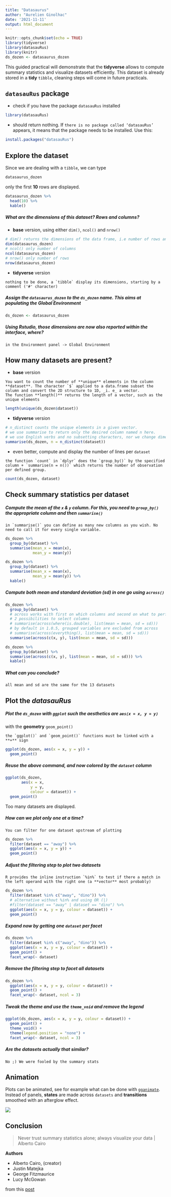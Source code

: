 ```yaml
---
title: "Datasaurus"
author: "Aurelien Ginolhac"
date: '2021-11-11'
output: html_document
---
```



```r
knitr::opts_chunk$set(echo = TRUE)
library(tidyverse)
library(datasauRus)
library(knitr)
ds_dozen <- datasaurus_dozen
```

This guided practical will demonstrate that the **tidyverse** allows to compute summary statistics and visualize datasets efficiently.
This dataset is already stored in a **tidy** `tibble`, cleaning steps will come in future practicals.

## `datasauRus` package

- check if you have the package `datasauRus` installed

```r
library(datasauRus)
```

- should return nothing. If `there is no package called ‘datasauRus’` appears, it means that the package needs 
to be installed. Use this:

```r
install.packages("datasauRus")
```

## Explore the dataset

Since we are dealing with a `tibble`, we can type

```r
datasaurus_dozen
```


only the first **10** rows are displayed.

```r
datasaurus_dozen %>%
  head(10) %>%
  kable()
```

##### What are the dimensions of this dataset? Rows and columns?

- **base** version, using either `dim()`, `ncol()` and `nrow()`

```r
# dim() returns the dimensions of the data frame, i.e number of rows and columns
dim(datasaurus_dozen)
# ncol() only number of columns
ncol(datasaurus_dozen)
# nrow() only number of rows
nrow(datasaurus_dozen)
```

- **tidyverse** version

```block
nothing to be done, a `tibble` display its dimensions, starting by a comment ('#' character)
```

##### Assign the `datasaurus_dozen` to the `ds_dozen` name. This aims at populating the **Global Environment**

```r
ds_dozen <- datasaurus_dozen
```

##### Using Rstudio, those dimensions are now also reported within the interface, where?

```block
in the Environment panel -> Global Environment
```

## How many datasets are present?

- **base** version

```block
You want to count the number of **unique** elements in the column **dataset**. The character `$` applied to a data.frame subset the column and convert the 2D structure to 1D, _i. e_ a vector.
The function **length()** returns the length of a vector, such as the unique elements
```

```r
length(unique(ds_dozen$dataset))
```

- **tidyverse** version

```r
# n_distinct counts the unique elements in a given vector.
# we use summarise to return only the desired column named n here.
# we use English verbs and no subsetting characters, nor we change dimensions (keep a tibble)
summarise(ds_dozen, n = n_distinct(dataset))
```

- even better, compute and display the number of lines per `dataset`

```block
the function `count` in `dplyr` does the `group_by()` by the specified column + `summarise(n = n())` which returns the number of observation per defined group.
```

```r
count(ds_dozen, dataset)
```


## Check summary statistics per dataset

##### Compute the mean of the `x` & `y` column. For this, you need to `group_by()` the appropriate column and then `summarise()`

```block
in `summarise()` you can define as many new columns as you wish. No need to call it for every single variable.
```

```r
ds_dozen %>%
  group_by(dataset) %>%
  summarise(mean_x = mean(x),
            mean_y = mean(y))
```

```r
ds_dozen %>%
  group_by(dataset) %>%
  summarise(mean_x = mean(x),
            mean_y = mean(y)) %>%
  kable()
```


##### Compute both mean and standard deviation (sd) in one go using `across()`


```r
ds_dozen %>%
  group_by(dataset) %>%
  # across works with first on which columns and second on what to perform on selection
  # 2 possibilities to select columns
  # summarise(across(where(is.double), list(mean = mean, sd = sd)))
  # by default in 1.0.5, grouped variables are excluded from across
  # summarise(across(everything(), list(mean = mean, sd = sd)))
  summarise(across(c(x, y), list(mean = mean, sd = sd)))
```

```r
ds_dozen %>%
  group_by(dataset) %>%
  summarise(across(c(x, y), list(mean = mean, sd = sd))) %>%
  kable()
```


##### What can you conclude?

```block
all mean and sd are the same for the 13 datasets
```

## Plot the _datasauRus_

##### Plot the `ds_dozen` with `ggplot` such the **aesthetics** are `aes(x = x, y = y)` 
with the **geometry** `geom_point()`

```block
the `ggplot()` and `geom_point()` functions must be linked with a **+** sign
```

```r
ggplot(ds_dozen, aes(x = x, y = y)) +
  geom_point()
```

##### Reuse the above command, and now colored by the `dataset` column

```r
ggplot(ds_dozen, 
       aes(x = x, 
           y = y, 
           colour = dataset)) +
  geom_point()
```

Too many datasets are displayed.

##### How can we plot only one at a time?

```block
You can filter for one dataset upstream of plotting
```

```r
ds_dozen %>%
  filter(dataset == "away") %>%
  ggplot(aes(x = x, y = y)) +
  geom_point()
```

##### Adjust the **filtering** step to plot two datasets

```block
R provides the inline instruction `%in%` to test if there a match in the left operand with the right one (a **vector** most probably)
```

```r
ds_dozen %>%
  filter(dataset %in% c("away", "dino")) %>%
  # alternative without %in% and using OR (|)
  #filter(dataset == "away" | dataset == "dino") %>%
  ggplot(aes(x = x, y = y, colour = dataset)) +
  geom_point()
```

##### Expand now by getting one `dataset` per **facet**

```r
ds_dozen %>%
  filter(dataset %in% c("away", "dino")) %>%
  ggplot(aes(x = x, y = y, colour = dataset)) +
  geom_point() +
  facet_wrap(~ dataset)
```

##### Remove the filtering step to facet all datasets

```r
ds_dozen %>%
  ggplot(aes(x = x, y = y, colour = dataset)) +
  geom_point() +
  facet_wrap(~ dataset, ncol = 3)
```


##### Tweak the theme and use the `theme_void` and remove the legend

```r
ggplot(ds_dozen, aes(x = x, y = y, colour = dataset)) +
  geom_point() +
  theme_void() +
  theme(legend.position = "none") +
  facet_wrap(~ dataset, ncol = 3)
```

##### Are the datasets actually that similar?

```block
No ;) We were fooled by the summary stats
```


## Animation

Plots can be animated, see for example what can be done with [`gganimate`](https://gganimate.com/).
Instead of panels, **states** are made across `datasets` and **transitions** smoothed with an afterglow effect.


![](https://i.imgur.com/51GcnEp.png)


## Conclusion

> Never trust summary statistics alone; always visualize your data | Alberto Cairo

**Authors**

- Alberto Cairo, (creator)
- Justin Matejka
- George Fitzmaurice
- Lucy McGowan

from this [post](https://itsalocke.com/datasaurus-now-cran/)
